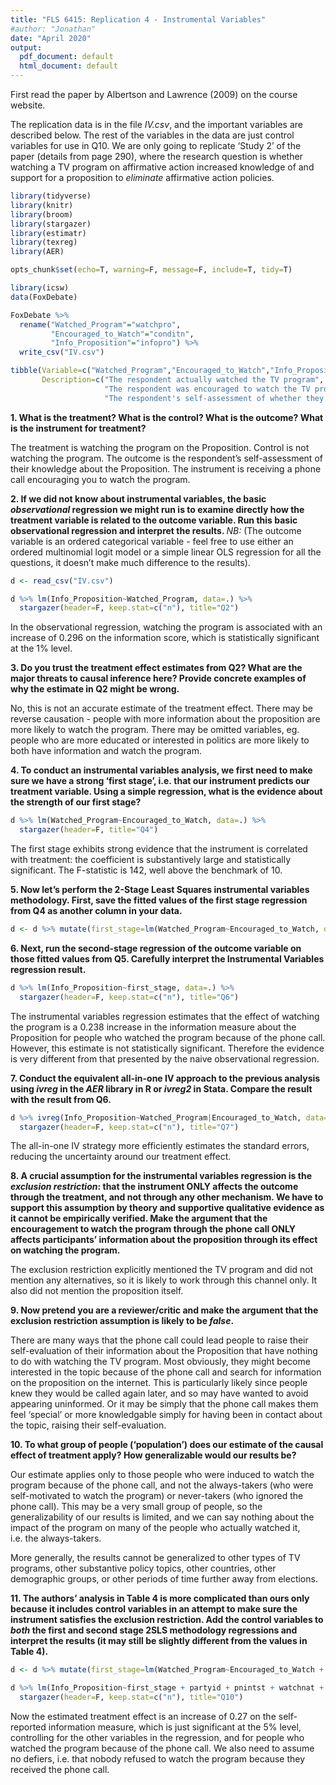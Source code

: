 ```yaml
---
title: "FLS 6415: Replication 4 - Instrumental Variables"
#author: "Jonathan"
date: "April 2020"
output:
  pdf_document: default
  html_document: default
---
```


First read the paper by Albertson and Lawrence (2009) on the course website. 

The replication data is in the file *IV.csv*, and the important variables are described below. The rest of the variables in the data are just control variables for use in Q10. We are only going to replicate 'Study 2' of the paper (details from page 290), where the research question is whether watching a TV program on affirmative action increased knowledge of and support for a proposition to *eliminate* affirmative action policies. 

```r
library(tidyverse)
library(knitr)
library(broom)
library(stargazer)
library(estimatr)
library(texreg)
library(AER)

opts_chunk$set(echo=T, warning=F, message=F, include=T, tidy=T)
```

```r
library(icsw)
data(FoxDebate)

FoxDebate %>% 
  rename("Watched_Program"="watchpro",
         "Encouraged_to_Watch"="conditn",
         "Info_Proposition"="infopro") %>%
  write_csv("IV.csv")

```

```r
tibble(Variable=c("Watched_Program","Encouraged_to_Watch","Info_Proposition"),
       Description=c("The respondent actually watched the TV program",
                     "The respondent was encouraged to watch the TV program during the phone call",
                     "The respondent's self-assessment of whether they are well-informed about the Proposition")) %>% kable(caption="Important Variables")
```


**1. What is the treatment? What is the control? What is the outcome? What is the instrument for treatment?**

The treatment is watching the program on the Proposition. Control is not watching the program. The outcome is the respondent's self-assessment of their knowledge about the Proposition. The instrument is receiving a phone call encouraging you to watch the program.

**2. If we did not know about instrumental variables, the basic *observational* regression we might run is to examine directly how the treatment variable is related to the outcome variable. Run this basic observational regression and interpret the results. ** *NB:* (The outcome variable is an ordered categorical variable - feel free to use either an ordered multinomial logit model or a simple linear OLS regression for all the questions, it doesn't make much difference to the results).

```r
d <- read_csv("IV.csv")

d %>% lm(Info_Proposition~Watched_Program, data=.) %>% 
  stargazer(header=F, keep.stat=c("n"), title="Q2")
```

In the observational regression, watching the program is associated with an increase of 0.296 on the information score, which is statistically significant at the 1\% level.

**3. Do you trust the treatment effect estimates from Q2? What are the major threats to causal inference here? Provide concrete examples of why the estimate in Q2 might be wrong.**

No, this is not an accurate estimate of the treatment effect. There may be reverse causation - people with more information about the proposition are more likely to watch the program. There may be omitted variables, eg. people who are more educated or interested in politics are more likely to both have information and watch the program.

**4. To conduct an instrumental variables analysis, we first need to make sure we have a strong 'first stage', i.e. that our instrument predicts our treatment variable. Using a simple regression, what is the evidence about the strength of our first stage?**

```r
d %>% lm(Watched_Program~Encouraged_to_Watch, data=.) %>% 
  stargazer(header=F, title="Q4")
```

The first stage exhibits strong evidence that the instrument is correlated with treatment: the coefficient is substantively large and statistically significant. The F-statistic is 142, well above the benchmark of 10.

**5. Now let's perform the 2-Stage Least Squares instrumental variables methodology. First, save the fitted values of the first stage regression from Q4 as another column in your data.**

```r
d <- d %>% mutate(first_stage=lm(Watched_Program~Encouraged_to_Watch, data=.)$fitted.values)
```

**6. Next, run the second-stage regression of the outcome variable on those fitted values from Q5. Carefully interpret the Instrumental Variables regression result.**

```r
d %>% lm(Info_Proposition~first_stage, data=.) %>% 
  stargazer(header=F, keep.stat=c("n"), title="Q6")
```

The instrumental variables regression estimates that the effect of watching the program is a 0.238 increase in the information measure about the Proposition for people who watched the program because of the phone call. However, this estimate is not statistically significant. Therefore the evidence is very different from that presented by the naive observational regression.

**7. Conduct the equivalent all-in-one IV approach to the previous analysis using _ivreg_ in the _AER_ library in R or _ivreg2_ in Stata. Compare the result with the result from Q6.**

```r
d %>% ivreg(Info_Proposition~Watched_Program|Encouraged_to_Watch, data=.) %>% 
  stargazer(header=F, keep.stat=c("n"), title="Q7")
```

The all-in-one IV strategy more efficiently estimates the standard errors, reducing the uncertainty around our treatment effect. 

**8. A crucial assumption for the instrumental variables regression is the *exclusion restriction*: that the instrument ONLY affects the outcome through the treatment, and not through any other mechanism. We have to support this assumption by theory and supportive qualitative evidence as it cannot be empirically verified. Make the argument that the encouragement to watch the program through the phone call ONLY affects participants' information about the proposition through its effect on watching the program.**

The exclusion restriction explicitly mentioned the TV program and did not mention any alternatives, so it is likely to work through this channel only. It also did not mention the proposition itself.

**9. Now pretend you are a reviewer/critic and make the argument that the exclusion restriction assumption is likely to be *false*.**

There are many ways that the phone call could lead people to raise their self-evaluation of their information about the Proposition that have nothing to do with watching the TV program. Most obviously, they might become interested in the topic because of the phone call and search for information on the proposition on the internet. This is particularly likely since people knew they would be called again later, and so may have wanted to avoid appearing uninformed. Or it may be simply that the phone call makes them feel 'special' or more knowledgable simply for having been in contact about the topic, raising their self-evaluation. 

**10. To what group of people ('population') does our estimate of the causal effect of treatment apply? How generalizable would our results be?**

Our estimate applies only to those people who were induced to watch the program because of the phone call, and not the always-takers (who were self-motivated to watch the program) or never-takers (who ignored the phone call). This may be a very small group of people, so the generalizability of our results is limited, and we can say nothing about the impact of the program on many of the people who actually watched it, i.e. the always-takers. 

More generally, the results cannot be generalized to other types of TV programs, other substantive policy topics, other countries, other demographic groups, or other periods of time further away from elections. 

**11. The authors' analysis in Table 4 is more complicated than ours only because it includes control variables in an attempt to make sure the instrument satisfies the exclusion restriction. Add the control variables to *both* the first and second stage 2SLS methodology regressions and interpret the results (it may still be slightly different from the values in Table 4).**

```r
d <- d %>% mutate(first_stage=lm(Watched_Program~Encouraged_to_Watch + partyid + pnintst + watchnat + readnews + gender + educad + income + white, data=.)$fitted.values)

d %>% lm(Info_Proposition~first_stage + partyid + pnintst + watchnat + readnews + gender + educad + income + white, data=.) %>% 
  stargazer(header=F, keep.stat=c("n"), title="Q10")

```

Now the estimated treatment effect is an increase of 0.27 on the self-reported information measure, which is just significant at the 5\% level, controlling for the other variables in the regression, and for people who watched the program because of the phone call. We also need to assume no defiers, i.e. that nobody refused to watch the program because they received the phone call. 

